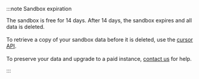 :::note Sandbox expiration

The sandbox is free for 14 days. After 14 days, the sandbox expires and all data is deleted. <br /><br />To retrieve a copy of your sandbox data before it is deleted, use the [cursor API](/docs/weaviate/manage-data/read-all-objects).<br /><br />To preserve your data and upgrade to a paid instance, [contact us](mailto:support@weaviate.io) for help.

:::
